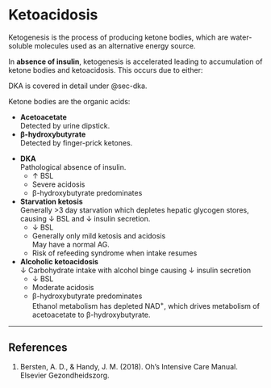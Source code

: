 # Ketoacidosis

Ketogenesis is the process of producing ketone bodies, which are water-soluble molecules used as an alternative energy source. 

In **absence of insulin**, ketogenesis is accelerated leading to accumulation of ketone bodies and ketoacidosis. This occurs due to either:

:::column-margin
DKA is covered in detail under @sec-dka.
:::

:::column-margin
Ketone bodies are the organic acids:

* **Acetoacetate**\
Detected by urine dipstick.
* **β-hydroxybutyrate**\
Detected by finger-prick ketones.
:::

* **DKA**\
Pathological absence of insulin.
	* ↑ BSL
	* Severe acidosis
	* β-hydroxybutyrate predominates
* **Starvation ketosis**\
Generally >3 day starvation which depletes hepatic glycogen stores, causing ↓ BSL and ↓ insulin secretion.
	* ↓ BSL
	* Generally only mild ketosis and acidosis\
	May have a normal AG.
	* Risk of refeeding syndrome when intake resumes
* **Alcoholic ketoacidosis**\
↓ Carbohydrate intake with alcohol binge causing ↓ insulin secretion
	* ↓ BSL
	* Moderate acidosis
	* β-hydroxybutyrate predominates\
	Ethanol metabolism has depleted NAD^+^, which drives metabolism of acetoacetate to β-hydroxybutyrate.




---

## References

1. Bersten, A. D., & Handy, J. M. (2018). Oh’s Intensive Care Manual. Elsevier Gezondheidszorg.